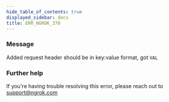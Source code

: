 ```yaml
---
hide_table_of_contents: true
displayed_sidebar: docs
title: ERR_NGROK_370
---
```




### Message

Added request header should be in key:value format, got `VAL`

<ErrorDetails error="err_ngrok_370" />

### Further help

If you're having trouble resolving this error, please reach out to [support@ngrok.com](mailto:support@ngrok.com?subject=Help%20with%20ERR_NGROK_370)
